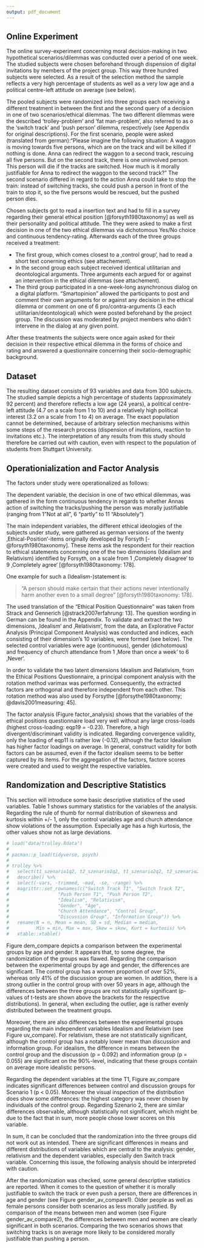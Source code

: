 ```yaml
---
output: pdf_document
---
```


## Online Experiment

The online survey-experiment concerning moral decision-making in two hypothetical scenarios/dilemmas was conducted over a period of one week. The studied subjects were chosen beforehand through dispension of digital invitations by members of the project group. This way three hundred subjects were selected. As a result of the selection method the sample reflects a very high percentage of students as well as a very low age and a political centre-left attitude on average (see below).

The pooled subjects were randomized into three groups each receiving a different treatment in between the first and the second query of a decision in one of two scenarios/ethical dilemmas. The two different dilemmas were the described ‘trolley-problem‘ and ‘fat man-problem‘, also referred to as o  the ‘switch track’ and ‘push person’ dilemma, respectively (see Appendix for original descriptions). For the first scenario, people were asked (translated from german):“Please imagine the following situation: A waggon is moving towards five persons, which are on the track and will be killed if nothing is done. Anna can redirect the waggon to a second track, rescuing all five persons. But on the second track, there is one uninvolved person. This person will die if the tracks are switched. How much is it morally justifiable for Anna to redirect the waggon to the second track?” The second scenario differed in regard to the action Anna could take to stop the train: instead of switching tracks, she could push a person in front of the train to stop it, so the five persons would be rescued, but the pushed person dies. 

Chosen subjects got to read a insertion text and had to fill in a survey regarding their general ethical position [@forsyth1980taxonomy] as well as their personality and political attitude. The they were asked to make a first decision in one of the two ethical dilemmas via dichotomous Yes/No choice and continuous tendency-rating. Afterwards each of the three groups received a treatment:



+ The first group, which comes closest to a ‚control group‘, had to read a short text conerning ethics (see attachement). 
+ In the second group each subject received identical utilitarian and deontological arguments. Three arguments each argued for or against an intervention in the ethical dilemmas (see attachement). 
+ The third group participated in a one-week-long asynchronous dialog on a digital platform. "Smartopinion" allowed the participants to post and comment their own arguments for or against any decision in the ethical dilemma or comment on one of 6 pro/contra-arguments (3 each utilitarian/deontological) which were posted beforehand by the project group. The discussion was moderated by project members who didn’t intervene in the dialog at any given point. 

After these treatments the subjects were once again asked for their decision in their respective ethical dilemma in the forms of choice and rating and answered a questionnaire concerning their socio-demographic background.


## Dataset

The resulting dataset consists of 93 variables and data from 300 subjects. The studied sample depicts a high percentage of students (approximately 92 percent) and therefore reflects a low age (24 years), a political centre-left attitude (4.7 on a scale from 1 to 10) and a relatively high political interest (3.2 on a scale from 1 to 4) on average. The exact population cannot be determined, because of arbitrary selection mechanisms within some steps of the research process (dispension of invitations, reaction to invitations etc.). The interpretation of any results from this study should therefore be carried out with caution, even with respect to the population of students from Stuttgart University.


## Operationialization and  Factor Analysis

The factors under study were operationalized as follows:  

The dependent variable, the decision in one of two ethical dilemmas, was gathered in the form continuous tendency in regards to whether Annas action of switching the tracks/pushing the person was morally justifiable (ranging from 1”Not at all”, 6 “partly” to 11 “Absolutely”) 

The main independent variables, the different ethical ideologies of the subjects under study, were gathered as german versions of the twenty ‚Ethical-Position‘-items originally developed by Forsyth [-@forsyth1980taxonomy]. These items ask the respondent for their reaction to ethical statements concerning one of the two dimensions (Idealism and Relativism) identified by Forsyth, on a scale from 1 ‚Completely disagree‘ to 9 ‚Completely agree‘ [@forsyth1980taxonomy: 178].

One example for such a (Idealism-)statement is:


> "A person should make certain that their actions never intentionally harm another even to a small degree" [@forsyth1980taxonomy: 178].

The used translation of the "Ethical Position Questionnaire" was taken from Strack and Gennerich [@strack2007erfahrung: 13]. The question wording in German can be found in the Appendix. To validate and extract the two dimensions, ‚Idealism‘ and ‚Relativism‘, from the data, an Explorative Factor Analysis (Principal Component Analysis) was conducted and indices, each consisting of their dimension’s 10 variables, were formed (see below).
The selected control variables were age (continuous), gender (dichotomous) and frequency of church attendance from 1 ‚More than once a week‘ to 6 ‚Never‘.

In order to validate the two latent dimensions Idealism and Relativism, from the Ethical Positions Questionnaire, a principal component analysis with the rotation method varimax was performed. Consequently, the extracted factors are orthogonal and therefore independent from each other. This rotation method was also used by Forsythe [@forsythe1980taxonomy; @davis2001measuring: 45].

\begin{figure}[!h]
	\caption{Principal Component Analysis}
	\includegraphics[width=\textwidth]{images/factor_analysis}
	\flushright
{\scriptsize N = 278. Own calculations based on data from Online-Survey Experiment.\par}
\end{figure}

The factor analysis (Figure factor_analysis) shows that the variables of the ethical positions questionnaire load very well without any large cross-loads (highest cross-loading: eqp19 = -0.23). Therefore, a high divergent/discriminant validity is indicated. Regarding convergence validity, only the loading of eqp11 is rather low (-0.12), although the factor Idealism has higher factor loadings on average. In general, construct validity for both factors can be assumed, even if the factor idealism seems to be better captured by its items. For the aggregation of the factors, factore scores were created and used to weight the respective variables.



## Randomization and Descriptive Statistics

This section will introduce some basic descriptive statistics of the used variables. Table 1 shows summary statistics for the variables of the analysis. Regarding the rule of thumb for normal distribution of skewness and kurtosis within +/- 1, only the control variables age and church attendance show violations of the assumption. Especially age has a high kurtosis, the other values show not as large deviations. 


```r
# load("data/trolley.Rdata")
# 
# pacman::p_load(tidyverse, psych)
# 
# trolley %>% 
#   select(t1_szenario1q2, t2_szenario1q2, t1_szenario2q2, t2_szenario2q2, idealism_pca, relativism_pca, gender, age, church_attendance, general_group_control, general_group_discussion, general_group_information) %>% 
#   describe() %>% 
#   select(-vars, -trimmed, -mad, -se, -range) %>% 
#   magrittr::set_rownames(c("Switch Track T1", "Switch Track T2", 
#                  "Push Person T1", "Push Person T2", 
#                  "Idealism", "Relativism", 
#                  "Gender", "Age", 
#                  "Church Attendance", "Control Group",
#                  "Discussion Group", "Information Group")) %>% 
#   rename(N = n, Mean = mean, SD = sd, Median = median, 
#          Min = min, Max = max, Skew = skew, Kurt = kurtosis) %>% 
#   xtable::xtable()
```

\begin{table}[ht]
\caption{Summary Statistics}
\centering
\begin{tabular}{rrrrrrrrr}
  \hline
 & N & Mean & SD & Median & Min & Max & Skew & Kurt \\ 
  \hline
Switch Track T1 & 290 & 5.76 & 2.91 & 6 & 1 & 11 & -0.03 & -0.90 \\ 
  Switch Track T2 & 290 & 5.56 & 2.91 & 6 & 1 & 11 & 0.01 & -0.94 \\ 
  Push Person T1 & 290 & 4.29 & 2.83 & 4 & 1 & 11 & 0.55 & -0.72 \\ 
  Push Person T2 & 290 & 4.18 & 2.86 & 4 & 1 & 11 & 0.60 & -0.64 \\ 
  Idealism & 290 & 0 & 1 & 0.18 & -3.40 & 1.73 & -0.86 & 0.37 \\ 
  Relativism & 290 & 0 & 1 & 0.11 & -3.21 & 2.34 & -0.35 & 0.02 \\ 
  Gender & 290 & 1.46 & 0.50 & 1 & 1 & 2 & 0.17 & -1.98 \\ 
  Age & 289 & 24.09 & 3.86 & 23 & 18 & 53 & 2.14 & 10.52 \\ 
  Church Attendance & 278 & 1.87 & 1.04 & 2 & 1 & 6 & 1.38 & 2.06 \\ 
  Control Group & 290 & 0.32 & 0.47 & 0 & 0 & 1 & 0.78 & -1.39 \\ 
  Discussion Group & 290 & 0.34 & 0.47 & 0 & 0 & 1 & 0.67 & -1.56 \\ 
  Information Group & 290 & 0.34 & 0.47 & 0 & 0 & 1 & 0.67 & -1.56 \\ 
   \hline
\end{tabular}
\end{table}

Figure dem_compare depicts a comparison between the experimental groups by age and gender. It appears that, to some degree, the randomization of the groups was flawed. Regarding the comparison between the experimental groups by age and gender, the differences are significant. The control group has a women proportion of over 52%, whereas only 41% of the discussion group are women. In addition, there is a strong outlier in the control group with over 50 years in age, although the differences between the three groups are not statistically significant (p-values of t-tests are shown above the brackets for the respective distributions). In general, when excluding the outlier, age is rather evenly distributed between the treatment groups.


\begin{figure}[!b]
	\caption{Randomization - Sociodemographics}
	\includegraphics[width=\textwidth]{images/dem_compare}
	\flushright
{\scriptsize N = 278. P-Values are reported. Own calculations based on data from Online-Survey Experiment.\par}
\end{figure}

Moreover, there are also differences between the experimental groups regarding the main independent variables Idealism and Relativism (see Figure uv_compare). For relativism, these are not statistically significant, although the control group has a notably lower mean than discussion and information group. For idealism, the difference in means between the control group and the discussion (p = 0.092) and information group (p = 0.055) are significant on the 90%-level, indicating that these groups contain on average more idealistic persons. 

\begin{figure}[!h]
	\caption{Randomization - Dependent Variables}
	\includegraphics[width=\textwidth]{images/gender_av_compare}
	\flushright
{\scriptsize N = 278. Own calculations based on data from Online-Survey Experiment.\par}
\end{figure}

Regarding the dependent variables at the time T1, Figure av_compare indicates significant differences between control and discussion groups for Scenario 1 (p < 0.05). Moreover the visual inspection of the distribution does show some differences: the highest category was never chosen by individuals of the control group. Regarding Szenario 2, there are similar differences observable, although statistically not significant, which might be due to the fact that in sum, more people chose lower scores on this variable. 


In sum, it can be concluded that the randomization into the three groups did not work out as intended. There are significant differences in means and different distributions of variables which are central to the analysis: gender,  relativism and the dependent variables, especially den Switch track variable. Concerning this issue, the following analysis should be interpreted with caution.



\begin{figure}[!b]
	\caption{Randomization - Independent Variables}
	\includegraphics[width=\textwidth]{images/uv_compare}
	\flushright
{\scriptsize N = 278. P-Values are reported. Own calculations based on data from Online-Survey Experiment.\par}
\end{figure}

After the randomization was checked, some general descriptive statistics are reported. When it comes to the question of whether it is morally justifiable to switch the track or even push a person, there are differences in age and gender (see Figure gender_av_compare1). Older people as well as female persons consider both scenarios as less morally justified. By comparison of the means between men and women (see Figure gender_av_compare2), the differences between men and women are clearly significant in both scenarios. Comparing the two scenarios shows that switching tracks is on average more likely to be considered  morally justifiable than pushing a person. 
